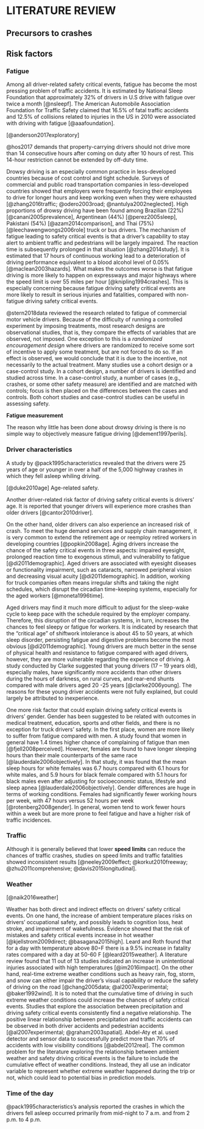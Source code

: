 LITERATURE REVIEW
=================
Precursors to crashes
---------------------



Risk factors
------------

### Fatigue

Among all driver-related safety critical events, fatigue has become the most pressing problem of traffic accidents. It is estimated by National Sleep Foundation that approximately 32% of drivers in U.S drive with fatigue over twice a month [@nsleepf]. The American Automobile Association Foundation for Traffic Safety claimed that 16.5% of fatal traffic accidents and 12.5% of collisions related to injuries in the US in 2010 were associated with driving with fatigue [@aaafoundation].  

[@anderson2017exploratory]

@hos2017 demands that property-carrying drivers should not drive more than 14 consecutive hours after coming on duty after 10 hours of rest. This 14-hour restriction cannot be extended by off-duty time.


Drowsy driving is an especially common practice in less-developed countries because of cost control and tight schedule. Surveys of commercial and public road transportation companies in less-developed countries showed that employers were frequently forcing their employees to drive for longer hours and keep working even when they were exhausted [@zhang2016traffic; @odero2003road; @nantulya2002neglected]. High proportions of drowsy driving have been found among Brazilian (22%) [@canani2005prevalence], Argentinean (44%) [@perez2005sleep], Pakistani (54%) [@azam2014comparison], and Thai (75%) [@leechawengwongs2006role] truck or bus drivers. The mechanism of fatigue leading to safety critical events is that a driver’s capability to stay alert to ambient traffic and pedestrians will be largely impaired. The reaction time is subsequently prolonged in that situation [@zhang2014study]. It is estimated that 17 hours of continuous working lead to a deterioration of driving performance equivalent to a blood alcohol level of 0.05% [@maclean2003hazards]. What makes the outcomes worse is that fatigue driving is more likely to happen on expressways and major highways where the speed limit is over 55 miles per hour [@knipling1994crashes]. This is especially concerning because fatigue driving safety critical events are more likely to result in serious injuries and fatalities, compared with non-fatigue driving safety critical events.

@stern2018data reviewed the research related to fatigue of commercial motor vehicle drivers.  Because of the difficulty of running a controlled experiment by imposing treatments, most research designs are observational studies, that is, they compare the effects of variables that are observed, not imposed.  One exception to this is a *randomized encouragement design* where drivers are randomized to receive some sort of incentive to apply  some treatment, but are not forced to do so.  If an effect is observed, we would conclude that it is due to the incentive, not necessarily to the actual treatment.  Many studies use a cohort design or a case-control study.  In a cohort design, a number of drivers is identified and studied across time.  In a case-control study, a number of cases (e.g., crashes, or some other safety measure) are identified and are matched with controls; focus is then placed on the differences between the cases and controls.  Both cohort studies and case-control studies can be useful in assessing safety.

**Fatigue measurement**

The reason why little has been done about drowsy driving is there is no simple way to objectively measure fatigue driving [@dement1997perils].

### Driver characteristics

A study by @pack1995characteristics revealed that the drivers were 25 years of age or younger in over a half of the 5,000 highway crashes in which they fell asleep whiling driving.

[@duke2010age] Age-related safety.

Another driver-related risk factor of driving safety critical events is drivers’ age. It is reported that younger drivers will experience more crashes than older drivers [@cantor2010driver]. 


On the other hand, older drivers can also experience an increased risk of crash. To meet the huge demand services and supply chain management, it is very common to extend the retirement age or reemploy retired workers in developing countries [@popkin2008age]. Aging drivers increase the chance of the safety critical events in three aspects: impaired eyesight, prolonged reaction time to exogenous stimuli, and vulnerability to fatigue [@di2011demographic]. Aged drivers are associated with eyesight diseases or functionality impairment, such as cataracts, narrowed peripheral vision and decreasing visual acuity [@di2011demographic]. In addition, working for truck companies often means irregular shifts and taking the night schedules, which disrupt the circadian time-keeping systems, especially for the aged workers [@moneta1996time]. 

Aged drivers may find it much more difficult to adjust for the sleep-wake cycle to keep pace with the schedule required by the employer company. Therefore, this disruption of the circadian systems, in turn, increases the chances to feel sleepy or fatigue for workers. It is indicated by research that the “critical age” of shiftwork intolerance is about 45 to 50 years, at which sleep disorder, persisting fatigue and digestive problems become the most obvious [@di2011demographic]. Young drivers are much better in the sense of physical health and resistance to fatigue compared with aged drivers, however, they are more vulnerable regarding the experience of driving. A study conducted by Clarke suggested that young drivers (17 – 19 years old), especially males, have significantly more accidents than other drivers during the hours of darkness, on rural curves, and rear-end shunts compared with male drivers aged 20 -25 years [@clarke2006young]. The reasons for these young driver accidents were not fully explained, but could largely be attributed to inexperience.

One more risk factor that could explain driving safety critical events is drivers’ gender. Gender has been suggested to be related with outcomes in medical treatment, education, sports and other fields, and there is no exception for truck drivers’ safety. In the first place, women are more likely to suffer from fatigue compared with men. A study found that women in general have 1.4 times higher chance of complaining of fatigue than men [@fjell2008perceived]. However, females are found to have longer sleeping hours than their male counterparts of the same race [@lauderdale2006objectively]. In that study, it was found that the mean sleep hours for white females was 6.7 hours compared with 6.1 hours for white males, and 5.9 hours for black female compared with 5.1 hours for black males even after adjusting for socioeconomic status, lifestyle and sleep apnea [@lauderdale2006objectively]. Gender differences are huge in terms of working conditions. Females had significantly fewer working hours per week, with 47 hours versus 52 hours per week [@rotenberg2008gender]. In general, women tend to work fewer hours within a week but are more prone to feel fatigue and have a higher risk of traffic incidences.


### Traffic

Although it is generally believed that lower **speed limits** can reduce the chances of traffic crashes, studies on speed limits and traffic fatalities showed inconsistent results [@neeley2009effect; @korkut2010freeway; @zhu2011comprehensive; @davis2015longitudinal]. 




### Weather

[@naik2016weather]

Weather has both direct and indirect effects on drivers’ safety critical events. On one hand, the increase of ambient temperature places risks on drivers’ occupational safety, and possibly leads to cognition loss, heat stroke, and impairment of wakefulness. Evidence showed that the risk of mistakes and safety critical events increase in hot weather [@kjellstrom2009direct; @basagana2015high]. Leard and Roth found that for a day with temperature above 80◦F there is a 9.5% increase in fatality rates compared with a day at 50-60 F [@leard2015weather]. A literature review found that 11 out of 13 studies indicated an increase in unintentional injuries associated with high temperatures [@im2016impact]. On the other hand, real-time extreme weather conditions such as heavy rain, fog, storm, and snow can either impair the driver’s visual capability or reduce the safety of driving on the road [@chang2005data; @al2007experimental; @baker1992wind]. It is to noted that the cumulative time of driving in such extreme weather conditions could increase the chances of safety critical events. Studies that explore the association between precipitation and driving safety critical events consistently find a negative relationship. The positive linear relationship between precipitation and traffic accidents can be observed in both driver accidents and pedestrian accidents [@al2007experimental; @graham2003spatial]. Abdel-Aty et al. used detector and sensor data to successfully predict more than 70% of accidents with low visibility conditions [@abdel2012real]. The common problem for the literature exploring the relationship between ambient weather and safety driving critical events is the failure to include the cumulative effect of weather conditions. Instead, they all use an indicator variable to represent whether extreme weather happened during the trip or not, which could lead to potential bias in prediction models.

### Time of the day

@pack1995characteristics's analysis reported the crashes in which the drivers fell asleep occurred primarily from mid-night to 7 a.m. and from 2 p.m. to 4 p.m.

